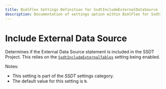 ---
title: BimlFlex Settings Definition for SsdtIncludeExternalDataSource
description: Documentation of settings option within BimlFlex for SsdtIncludeExternalDataSource
---
<head>
  <meta name="varigenceProduct" content="BimlFlex"></meta>
  <meta name="varigenceArticleType" content="Reference"></meta>
</head>


# Include External Data Source

Determines if the External Data Source statement is included in the SSDT Project. This relies on the [`SsdtIncludeExternalTables`](./SsdtIncludeCredential) setting being enabled.

Notes:

* This setting is part of the *SSDT* settings category.
* The default value for this setting is `N`.
